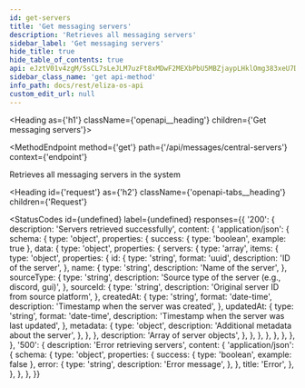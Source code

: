 ```yaml
---
id: get-servers
title: 'Get messaging servers'
description: 'Retrieves all messaging servers'
sidebar_label: 'Get messaging servers'
hide_title: true
hide_table_of_contents: true
api: eJztV01v4zgM/SsCL7sLeJLM7uzFt8xMDwF2MEXbPbU5MBZjaypLHklOmg383xeU7Dpo0ja7GPQ0RoD4g6RIPpJ62kPA0kN+CzV5jyV5yABLMsHDMgNJvnCqCcoayOGajPQCRS8qghVoRJQWaKRwVJDaEIs48o01niAD25BDtrCQkIMnI78kfcigQYc1BXLswh4M1gR5Wn8hIQPFyzYYKsjA0fdWOZKQB9dSBr6oqEbI9xB2Dav54JQpIYO1dTUGyKFtlYTuaRiLz8KuRagouQ7dMhknHz5auWOLT9cqrAksmu8Bm0arIgY0/ebZ4P7YFbv6RkXgAB2HHxT5KEdGkuM8HDv9nI9Jh6Nw1tb
sidebar_class_name: 'get api-method'
info_path: docs/rest/eliza-os-api
custom_edit_url: null
---
```



<Heading as={'h1'} className={'openapi__heading'} children={'Get messaging servers'}></Heading>

<MethodEndpoint
  method={'get'}
  path={'/api/messages/central-servers'}
  context={'endpoint'}
></MethodEndpoint>

Retrieves all messaging servers in the system

<Heading
  id={'request'}
  as={'h2'}
  className={'openapi-tabs__heading'}
  children={'Request'}
></Heading>

<StatusCodes
  id={undefined}
  label={undefined}
  responses={{
    '200': {
      description: 'Servers retrieved successfully',
      content: {
        'application/json': {
          schema: {
            type: 'object',
            properties: {
              success: { type: 'boolean', example: true },
              data: {
                type: 'object',
                properties: {
                  servers: {
                    type: 'array',
                    items: {
                      type: 'object',
                      properties: {
                        id: {
                          type: 'string',
                          format: 'uuid',
                          description: 'ID of the server',
                        },
                        name: {
                          type: 'string',
                          description: 'Name of the server',
                        },
                        sourceType: {
                          type: 'string',
                          description: 'Source type of the server (e.g., discord, gui)',
                        },
                        sourceId: {
                          type: 'string',
                          description: 'Original server ID from source platform',
                        },
                        createdAt: {
                          type: 'string',
                          format: 'date-time',
                          description: 'Timestamp when the server was created',
                        },
                        updatedAt: {
                          type: 'string',
                          format: 'date-time',
                          description: 'Timestamp when the server was last updated',
                        },
                        metadata: {
                          type: 'object',
                          description: 'Additional metadata about the server',
                        },
                      },
                    },
                    description: 'Array of server objects',
                  },
                },
              },
            },
          },
        },
      },
    },
    '500': {
      description: 'Error retrieving servers',
      content: {
        'application/json': {
          schema: {
            type: 'object',
            properties: {
              success: { type: 'boolean', example: false },
              error: {
                type: 'string',
                description: 'Error message',
              },
            },
            title: 'Error',
          },
        },
      },
    },
  }}
></StatusCodes>
